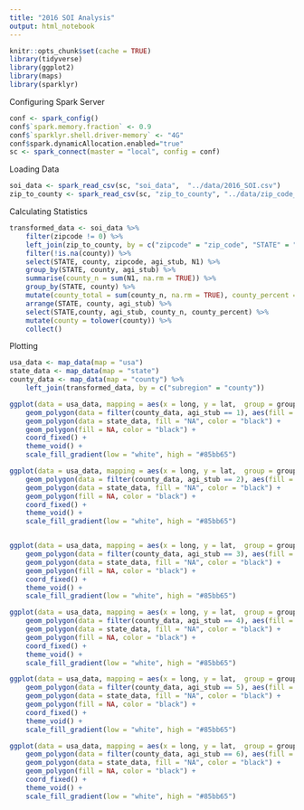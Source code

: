 ```yaml
---
title: "2016 SOI Analysis"
output: html_notebook
---
```




```r

knitr::opts_chunk$set(cache = TRUE)
library(tidyverse)
library(ggplot2)
library(maps)
library(sparklyr)
```




Configuring Spark Server
```r
conf <- spark_config()
conf$`spark.memory.fraction` <- 0.9
conf$`sparklyr.shell.driver-memory` <- "4G"
conf$spark.dynamicAllocation.enabled="true"
sc <- spark_connect(master = "local", config = conf)
```

Loading Data
```r
soi_data <- spark_read_csv(sc, "soi_data",  "../data/2016_SOI.csv")
zip_to_county <- spark_read_csv(sc, "zip_to_county", "../data/zip_code_to_county_mapping.csv")
```

Calculating Statistics
```r
transformed_data <- soi_data %>% 
    filter(zipcode != 0) %>% 
    left_join(zip_to_county, by = c("zipcode" = "zip_code", "STATE" = "state")) %>% 
    filter(!is.na(county)) %>% 
    select(STATE, county, zipcode, agi_stub, N1) %>% 
    group_by(STATE, county, agi_stub) %>%
    summarise(county_n = sum(N1, na.rm = TRUE)) %>% 
    group_by(STATE, county) %>% 
    mutate(county_total = sum(county_n, na.rm = TRUE), county_percent = 100 * county_n/county_total) %>% 
    arrange(STATE, county, agi_stub) %>% 
    select(STATE,county, agi_stub, county_n, county_percent) %>% 
    mutate(county = tolower(county)) %>% 
    collect()
```

Plotting
```r
usa_data <- map_data(map = "usa")
state_data <- map_data(map = "state")
county_data <- map_data(map = "county") %>% 
    left_join(transformed_data, by = c("subregion" = "county"))

ggplot(data = usa_data, mapping = aes(x = long, y = lat,  group = group)) +
    geom_polygon(data = filter(county_data, agi_stub == 1), aes(fill = county_percent), color = "white") + 
    geom_polygon(data = state_data, fill = "NA", color = "black") +
    geom_polygon(fill = NA, color = "black") +
    coord_fixed() + 
    theme_void() + 
    scale_fill_gradient(low = "white", high = "#85bb65")

ggplot(data = usa_data, mapping = aes(x = long, y = lat,  group = group)) +
    geom_polygon(data = filter(county_data, agi_stub == 2), aes(fill = county_percent), color = "white") + 
    geom_polygon(data = state_data, fill = "NA", color = "black") +
    geom_polygon(fill = NA, color = "black") +
    coord_fixed() + 
    theme_void() + 
    scale_fill_gradient(low = "white", high = "#85bb65")


ggplot(data = usa_data, mapping = aes(x = long, y = lat,  group = group)) +
    geom_polygon(data = filter(county_data, agi_stub == 3), aes(fill = county_percent), color = "white") + 
    geom_polygon(data = state_data, fill = "NA", color = "black") +
    geom_polygon(fill = NA, color = "black") +
    coord_fixed() + 
    theme_void() + 
    scale_fill_gradient(low = "white", high = "#85bb65")

ggplot(data = usa_data, mapping = aes(x = long, y = lat,  group = group)) +
    geom_polygon(data = filter(county_data, agi_stub == 4), aes(fill = county_percent), color = "white") + 
    geom_polygon(data = state_data, fill = "NA", color = "black") +
    geom_polygon(fill = NA, color = "black") +
    coord_fixed() + 
    theme_void() + 
    scale_fill_gradient(low = "white", high = "#85bb65")

ggplot(data = usa_data, mapping = aes(x = long, y = lat,  group = group)) +
    geom_polygon(data = filter(county_data, agi_stub == 5), aes(fill = county_percent), color = "white") + 
    geom_polygon(data = state_data, fill = "NA", color = "black") +
    geom_polygon(fill = NA, color = "black") +
    coord_fixed() + 
    theme_void() + 
    scale_fill_gradient(low = "white", high = "#85bb65")

ggplot(data = usa_data, mapping = aes(x = long, y = lat,  group = group)) +
    geom_polygon(data = filter(county_data, agi_stub == 6), aes(fill = county_percent), color = "white") + 
    geom_polygon(data = state_data, fill = "NA", color = "black") +
    geom_polygon(fill = NA, color = "black") +
    coord_fixed() + 
    theme_void() + 
    scale_fill_gradient(low = "white", high = "#85bb65")
```

